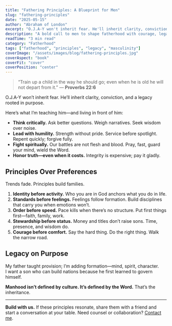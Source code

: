 ```yaml
---
title: "Fathering Principles: A Blueprint for Men"
slug: "fathering-principles"
date: "2025-05-15"
author: "Abraham of London"
excerpt: "O.J.A-Y won't inherit fear. He'll inherit clarity, conviction, and a legacy rooted in purpose."
description: "A bold call to men to shape fatherhood with courage, legacy, and intentionality."
readTime: "3 min read"
category: "Fatherhood"
tags: ["fatherhood", "principles", "legacy", "masculinity"]
coverImage: "/assets/images/blog/fathering-principles.jpg"
coverAspect: "book"
coverFit: "cover"
coverPosition: "center"
---
```


> “Train up a child in the way he should go; even when he is old he will not depart from it.” — **Proverbs 22:6**

O.J.A-Y won’t inherit fear. He’ll inherit clarity, conviction, and a legacy rooted in purpose.

Here’s what I’m teaching him—and living in front of him:

- **Think critically.** Ask better questions. Weigh narratives. Seek wisdom over noise.  
- **Lead with humility.** Strength without pride. Service before spotlight. Repent quickly; forgive fully.  
- **Fight spiritually.** Our battles are not flesh and blood. Pray, fast, guard your mind, wield the Word.  
- **Honor truth—even when it costs.** Integrity is expensive; pay it gladly.

## Principles Over Preferences

Trends fade. Principles build families.

1. **Identity before activity.** Who you are in God anchors what you do in life.  
2. **Standards before feelings.** Feelings follow formation. Build disciplines that carry you when emotions won’t.  
3. **Order before speed.** Pace kills when there’s no structure. Put first things first—faith, family, work.  
4. **Stewardship before status.** Money and titles don’t raise sons. Time, presence, and wisdom do.  
5. **Courage before comfort.** Say the hard thing. Do the right thing. Walk the narrow road.

## Legacy on Purpose

My father taught provision; I’m adding formation—mind, spirit, character.  
I want a son who can build nations because he first learned to govern himself.

**Manhood isn’t defined by culture. It’s defined by the Word.** That’s the inheritance.

---

**Build with us.** If these principles resonate, share them with a friend and start a conversation at your table. Need counsel or collaboration? [Contact me](/contact).
